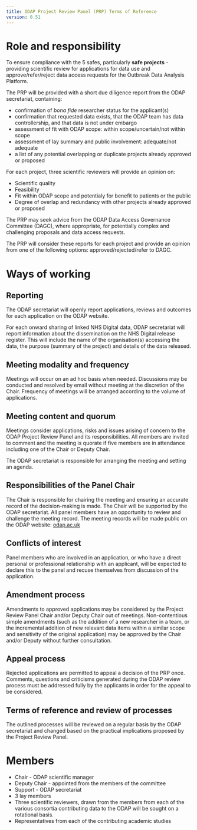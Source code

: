 ```yaml
---
title: ODAP Project Review Panel (PRP) Terms of Reference
version: 0.51
---
```


# Role and responsibility

To ensure compliance with the 5 safes, particularly **safe projects** - providing scientific review for applications for data use and approve/refer/reject data access requests for the Outbreak Data Analysis Platform.

The PRP will be provided with a short due diligence report from the ODAP secretariat, containing:

- confirmation of *bona fide* researcher status for the applicant(s)
- confirmation that requested data exists, that the ODAP team has data controllership, and that data is not under embargo
- assessment of fit with ODAP scope: within scope/uncertain/not within scope
- assessment of lay summary and public involvement: adequate/not adequate
- a list of any potential overlapping or duplicate projects already approved or proposed

For each project, three scientific reviewers will provide an opinion on:

-   Scientific quality
-   Feasibility
-   Fit within ODAP scope and potentialy for benefit to patients or the public
-   Degree of overlap and redundancy with other projects already approved or proposed

The PRP may seek advice from the ODAP Data Access Governance Committee (DAGC), where appropriate, for potentially complex and challenging proposals and data access requests.

The PRP will consider these reports for each project and provide an opinion from one of the following options: approved/rejected/refer to DAGC.

# Ways of working

## Reporting

The ODAP secretariat will openly report applications, reviews and outcomes for each application on the ODAP website. 

For each onward sharing of linked NHS Digital data, ODAP secretariat will report information about the dissemination on the NHS Digital release register. This will include the name of the organisation(s) accessing the data, the purpose (summary of the project) and details of the data released.

## Meeting modality and frequency

Meetings will occur on an ad hoc basis when needed. Discussions may be conducted and resolved by email without meeting at the discretion of the Chair. Frequency of meetings will be arranged according to the volume of applications.

## Meeting content and quorum

Meetings consider applications, risks and issues arising of concern to the ODAP Project Review Panel and its responsibilities. All members are invited to comment and the meeting is quorate if five members are in attendance including one of the Chair or Deputy Chair.

The ODAP secretariat is responsible for arranging the meeting and setting an agenda.

## Responsibilities of the Panel Chair

The Chair is responsible for chairing the meeting and ensuring an accurate record of the decision-making is made. The Chair will be supported by the ODAP secretariat. All panel members have an opportunity to review and challenge the meeting record. The meeting records will be made public on the ODAP website: [odap.ac.uk](https://odap.ac.uk)

## Conflicts of interest

Panel members who are involved in an application, or who have a direct personal or professional relationship with an applicant, will be expected to declare this to the panel and recuse themselves from discussion of the application.

## Amendment process

Amendments to approved applications may be considered by the Project Review Panel Chair and/or Deputy Chair out of meetings. Non-contentious simple amendments (such as the addition of a new researcher in a team, or the incremental addition of new relevant data items within a similar scope and sensitivity of the original application) may be approved by the Chair and/or Deputy without further consultation. 

## Appeal process

Rejected applications are permitted to appeal a decision of the PRP once. Comments, questions and criticisms generated during the ODAP review process must be addressed fully by the applicants in order for the appeal to be considered. 

## Terms of reference and review of processes

The outlined processes will be reviewed on a regular basis by the ODAP secretariat and changed based on the practical implications proposed by the Project Review Panel. 

# Members

- Chair - ODAP scientific manager
- Deputy Chair - appointed from the members of the committee
- Support - ODAP secretariat 
- 3 lay members
- Three scientific reviewers, drawn from the members from each of the various consortia contributing data to the ODAP will be sought on a rotational basis. 
- Representatives from each of the contributing academic studies






